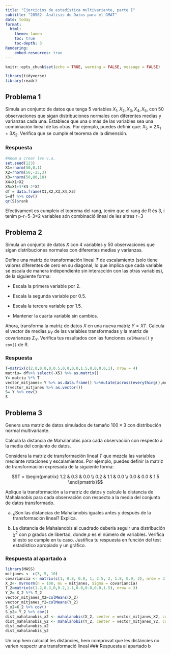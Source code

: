 ```yaml
---
title: "Ejercicios de estadística multivariante, parte I"
subtitle: "20582- Análisis de Datos para el GMAT"
date: today
format:
  html:
    theme: lumen
    toc: true
    toc-depth: 3
Rendering:
    embed-resources: true
---
```


```r
knitr::opts_chunk$set(echo = TRUE, warning = FALSE, message = FALSE)
```

```r
library(tidyverse)
library(readr)
```

## Problema 1

Simula un conjunto de datos que tenga 5 variables $X_1, X_2, X_3, X_4, X_5$, con 50 observaciones que sigan distribuciones normales con diferentes medias y varianzas cada una. Establece que una o más de las variables sea una combinación lineal de las otras. Por ejemplo, puedes definir que: $X_5 = 2X_1 + 3X_2$. Verifica que se cumple el teorema de la dimensión.

### Respuesta
```r
#Anem a crear les v.a.
set.seed(123)
X1=rnorm(50,0,1)
X2=rnorm(50,-25,3)
X3=rnorm(50,80,10)
X4=X1+X2
X5=X1+3*X3-2*X2
df = data.frame(X1,X2,X3,X4,X5)
S=df %>% cov()
qr(S)$rank

```
Efectivament es cumpleix el teorema del rang, tenim que el rang de R és 3, i tenim p-r=5-3=2 variables són combinació lineal de les altres r=3

## Problema 2

Simula un conjunto de datos $X$ con 4 variables y 50 observaciones que sigan distribuciones normales con diferentes medias y varianzas. 

Define una matriz de transformación lineal $T$ de escalamiento (solo tiene valores diferentes de cero en su diagonal, lo que implica que cada variable se escala de manera independiente sin interacción con las otras variables), de la siguiente forma:

* Escala la primera variable por 2.

* Escala la segunda variable por 0.5.

* Escala la tercera variable por 1.5.

* Mantener la cuarta variable sin cambios.

Ahora, transforma la matriz de datos $X$ en una nueva matriz $Y = X T$. Calcula el vector de medias $\mu_Y$ de las variables transformadas y la matriz de covarianzas $\Sigma_Y$. Verifica tus resultados con las funciones `colMeans()` y `cov()` de R.

### Respuesta
```r
T=matrix(c(2,0,0,0,0,0.5,0,0,0,0,1.5,0,0,0,0,1), nrow = 4)
matriu= df%>% select(-X5) %>% as.matrix()
Y= matriu %*% T
vector_mitjanes= Y %>% as.data.frame() %>%mutate(across(everything(),mean)) %>% distinct()
t(vector_mitjanes %>% as.vector())                  
S= Y %>% cov()
S

```


## Problema 3

Genera una matriz de datos simulados de tamaño 
$100 \times 3$ con distribución normal multivariante.

Calcula la distancia de Mahalanobis para cada observación con respecto a la media del conjunto de datos.

Considera la matriz de transformación lineal $T$ que mezcla las variables mediante rotaciones y escalamientos. Por ejemplo, puedes definir la matriz de transformación expresada de la siguiente forma:

$$T = \begin{pmatrix}
1.2 & 0.3 & 0.0 \\
0.2 & 1.1 & 0.0 \\
0.0 & 0.0 & 1.5
\end{pmatrix}$$

Aplique la transformación a la matriz de datos y calcule la distancia de Mahalanobis para cada observación con respecto a la media del conjunto de datos transformado.

a. ¿Son las distancias de Mahalanobis iguales antes y después de la transformación lineal? Explica.

b. La distancia de Mahalanobis al cuadrado debería seguir una distribución $\chi^2$ con $p$ grados de libertad, donde $p$ es el número de variables. Verifica si esto se cumple en tu caso. Justifica tu respuesta en función del test estadístico apropiado y un gráfico.

### Respuesta al apartado a
```r
library(MASS)
mitjanes <- c(3, 5, 10)
covariancia <- matrix(c(1, 0.8, 0.8, 1, 2.5, 2, 1.8, 0.9, 2), nrow = 3)
X_2<- mvrnorm(n = 100, mu = mitjanes, Sigma = covariancia)
T_2=matrix(c(1.2,0.3,0,0.2,1.1,0.0,0.0,0.0,1.5), nrow = 3)
Y_2= X_2 %*% T_2
vector_mitjanes_X2=colMeans(X_2)
vector_mitjanes_Y2=colMeans(Y_2)
S_x2=X_2 %>% cov()
S_y2= Y_2 %>% cov()
dist_mahalanobis_x2 <- mahalanobis(X_2, center = vector_mitjanes_X2, cov =S_x2)
dist_mahalanobis_y2 <- mahalanobis(Y_2, center = vector_mitjanes_Y2, cov =S_y2)
dist_mahalanobis_x2
dist_mahalanobis_y2

```
Un cop hem calculat les distàncies, hem comprovat que les distàncies no varien respectr uns transformació lineal
### Respuesta al apartado b